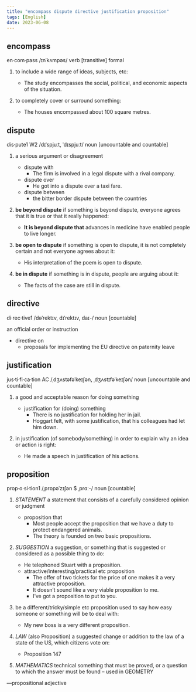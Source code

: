 ```yaml
---
title: "encompass dispute directive justification proposition"
tags: [English]
date: 2023-06-08
---
```


## encompass

en·com·pass /ɪnˈkʌmpəs/ verb [transitive] formal

1. to include a wide range of ideas, subjects, etc:
    - The study encompasses the social, political, and economic aspects of the
situation.

2. to completely cover or surround something:
    - The houses encompassed about 100 square metres.

## dispute

dis·pute1 W2 /dɪˈspjuːt, ˈdɪspjuːt/ noun [uncountable and countable]

1. a serious argument or disagreement
    - dispute with
      - The firm is involved in a legal dispute with a rival company.
    - dispute over
      - He got into a dispute over a taxi fare.
    - dispute between
      - the bitter border dispute between the countries

2. **be beyond dispute** if something is beyond dispute, everyone agrees that it
   is true or that it really happened:
    - **It is beyond dispute that** advances in medicine have enabled people to live
longer.

3. **be open to dispute** if something is open to dispute, it is not completely
   certain and not everyone agrees about it:
    - His interpretation of the poem is open to dispute.

4. **be in dispute** if something is in dispute, people are arguing about it:
    - The facts of the case are still in dispute.

## directive

di·rec·tive1 /dəˈrektɪv, dɪˈrektɪv, daɪ-/ noun [countable]

an official order or instruction

- directive on
  - proposals for implementing the EU directive on paternity leave

## justification

jus·ti·fi·ca·tion AC /ˌdʒʌstəfəˈkeɪʃən, ˌdʒʌstɪfəˈkeɪʃən/ noun [uncountable
and countable]

1. a good and acceptable reason for doing something
    - justification for (doing) something
      - There is no justification for holding her in jail.
      - Hoggart felt, with some justification, that his colleagues had let him
        down.

2. in justification (of somebody/something) in order to explain why an idea or action is right:
    - He made a speech in justification of his actions.

## proposition

prop·o·si·tion1 /ˌprɒpəˈzɪʃən $ ˌprɑː-/ noun [countable]

1. *STATEMENT* a statement that consists of a carefully considered opinion or judgment
    - proposition that
      - Most people accept the proposition that we have a duty to protect endangered animals.
      - The theory is founded on two basic propositions.

2. *SUGGESTION* a suggestion, or something that is suggested or considered as a possible thing to do:
    - He telephoned Stuart with a proposition.
    - attractive/interesting/practical etc proposition
      - The offer of two tickets for the price of one makes it a very attractive proposition.
      - It doesn’t sound like a very viable proposition to me.
      - I’ve got a proposition to put to you.

3. be a different/tricky/simple etc proposition used to say how easy someone or something will be to deal with:
    - My new boss is a very different proposition.

4. *LAW* (also Proposition) a suggested change or addition to the law of a state of the US, which citizens vote on:
    - Proposition 147

5. *MATHEMATICS* technical something that must be proved, or a question to
   which the answer must be found – used in GEOMETRY

—propositional adjective